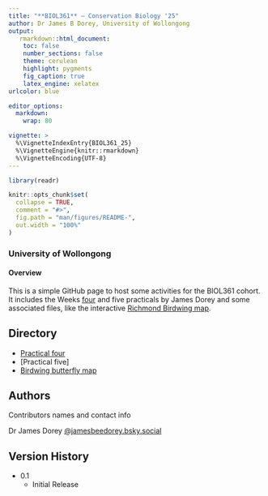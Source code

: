 ```yaml
---
title: "**BIOL361** — Conservation Biology '25"
author: Dr James B Dorey, University of Wollongong
output: 
   rmarkdown::html_document:
    toc: false
    number_sections: false
    theme: cerulean
    highlight: pygments
    fig_caption: true
    latex_engine: xelatex
urlcolor: blue

editor_options: 
  markdown: 
    wrap: 80

vignette: >
  %\VignetteIndexEntry{BIOL361_25}
  %\VignetteEngine{knitr::rmarkdown}
  %\VignetteEncoding{UTF-8}
---
```


```r
library(readr)
```

<!-- README.md is generated from README.Rmd. Please edit that file -->

```r
knitr::opts_chunk$set(
  collapse = TRUE,
  comment = "#>",
  fig.path = "man/figures/README-",
  out.width = "100%"
)
```


### University of Wollongong

#### **Overview**
This is a simple GitHub page to host some activities for the BIOL361 cohort. It includes the Weeks [four](DoreyPrac1/Prac1_BIOL361.html) and five practicals by James Dorey and some associated files, like the interactive [Richmond Birdwing map](https://jbdorey.github.io/BIOL361_25/Ornithoptera%20richmondia.html).

## Directory
* [Practical four](DoreyPrac1/Prac1_BIOL361.html)
* [Practical five]
* [Birdwing butterfly map](https://jbdorey.github.io/BIOL361_25/Ornithoptera%20richmondia.html)

## Authors

Contributors names and contact info

Dr James Dorey
[@jamesbeedorey.bsky.social]([https://twitter.com/dompizzie](https://bsky.app/profile/jamesbeedorey.bsky.social))

## Version History

* 0.1
    * Initial Release
